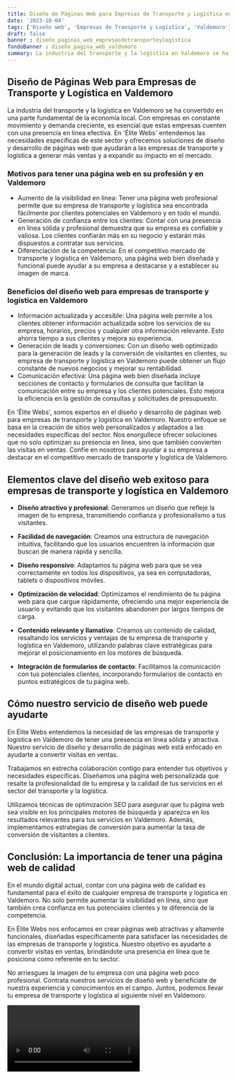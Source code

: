 ```yaml
---
title: Diseño de Páginas Web para Empresas de Transporte y Logística en Valdemoro
date: '2023-10-04'
tags: ['Diseño web', 'Empresas de Transporte y Logística', 'Valdemoro']
draft: false
banner : diseño_paginas_web_empresasdetransporteylogística
fondoBanner : diseño_pagina_web_valdemoro
summary: La industria del transporte y la logística en Valdemoro se ha convertido en una parte fundamental de la economía local. Con empresas en constante movimiento y demanda creciente, es esencial que estas empresas cuenten con una presencia en línea efectiva. En 'Élite Webs' entendemos las necesidades específicas de este sector y ofrecemos soluciones de diseño y desarrollo de páginas web que ayudarán a las empresas de transporte y logística a generar más ventas y a expandir su impacto en el mercado.
---
```


## **Diseño de Páginas Web para Empresas de Transporte y Logística en Valdemoro** 

La industria del transporte y la logística en Valdemoro se ha convertido en una parte fundamental de la economía local. Con empresas en constante movimiento y demanda creciente, es esencial que estas empresas cuenten con una presencia en línea efectiva. En 'Élite Webs' entendemos las necesidades específicas de este sector y ofrecemos soluciones de diseño y desarrollo de páginas web que ayudarán a las empresas de transporte y logística a generar más ventas y a expandir su impacto en el mercado.

### Motivos para tener una página web en su profesión y en Valdemoro
- Aumento de la visibilidad en línea: Tener una página web profesional permite que su empresa de transporte y logística sea encontrada fácilmente por clientes potenciales en Valdemoro y en todo el mundo.
- Generación de confianza entre los clientes: Contar con una presencia en línea sólida y profesional demuestra que su empresa es confiable y valiosa. Los clientes confiarán más en su negocio y estarán más dispuestos a contratar sus servicios.
- Diferenciación de la competencia: En el competitivo mercado de transporte y logística en Valdemoro, una página web bien diseñada y funcional puede ayudar a su empresa a destacarse y a establecer su imagen de marca.

### Beneficios del diseño web para empresas de transporte y logística en Valdemoro
- Información actualizada y accesible: Una página web permite a los clientes obtener información actualizada sobre los servicios de su empresa, horarios, precios y cualquier otra información relevante. Esto ahorra tiempo a sus clientes y mejora su experiencia.
- Generación de leads y conversiones: Con un diseño web optimizado para la generación de leads y la conversión de visitantes en clientes, su empresa de transporte y logística en Valdemoro puede obtener un flujo constante de nuevos negocios y mejorar su rentabilidad.
- Comunicación efectiva: Una página web bien diseñada incluye secciones de contacto y formularios de consulta que facilitan la comunicación entre su empresa y los clientes potenciales. Esto mejora la eficiencia en la gestión de consultas y solicitudes de presupuesto.

En 'Élite Webs', somos expertos en el diseño y desarrollo de páginas web para empresas de transporte y logística en Valdemoro. Nuestro enfoque se basa en la creación de sitios web personalizados y adaptados a las necesidades específicas del sector. Nos enorgullece ofrecer soluciones que no solo optimizan su presencia en línea, sino que también convierten las visitas en ventas. Confíe en nosotros para ayudar a su empresa a destacar en el competitivo mercado de transporte y logística de Valdemoro.

<GifSeo />

<Cta />

## Elementos clave del diseño web exitoso para empresas de transporte y logística en Valdemoro

- **Diseño atractivo y profesional**: Generamos un diseño que refleje la imagen de tu empresa, transmitiendo confianza y profesionalismo a tus visitantes.

- **Facilidad de navegación**: Creamos una estructura de navegación intuitiva, facilitando que los usuarios encuentren la información que buscan de manera rápida y sencilla.

- **Diseño responsivo**: Adaptamos tu página web para que se vea correctamente en todos los dispositivos, ya sea en computadoras, tablets o dispositivos móviles.

- **Optimización de velocidad**: Optimizamos el rendimiento de tu página web para que cargue rápidamente, ofreciendo una mejor experiencia de usuario y evitando que los visitantes abandonen por largos tiempos de carga.

- **Contenido relevante y llamativo**: Creamos un contenido de calidad, resaltando los servicios y ventajas de tu empresa de transporte y logística en Valdemoro, utilizando palabras clave estratégicas para mejorar el posicionamiento en los motores de búsqueda.

- **Integración de formularios de contacto**: Facilitamos la comunicación con tus potenciales clientes, incorporando formularios de contacto en puntos estratégicos de tu página web.

## Cómo nuestro servicio de diseño web puede ayudarte

En Élite Webs entendemos la necesidad de las empresas de transporte y logística en Valdemoro de tener una presencia en línea sólida y atractiva. Nuestro servicio de diseño y desarrollo de páginas web está enfocado en ayudarte a convertir visitas en ventas.

Trabajamos en estrecha colaboración contigo para entender tus objetivos y necesidades específicas. Diseñamos una página web personalizada que resalte la profesionalidad de tu empresa y la calidad de tus servicios en el sector del transporte y la logística.

Utilizamos técnicas de optimización SEO para asegurar que tu página web sea visible en los principales motores de búsqueda y aparezca en los resultados relevantes para tus servicios en Valdemoro. Además, implementamos estrategias de conversión para aumentar la tasa de conversión de visitantes a clientes.

## Conclusión: La importancia de tener una página web de calidad

En el mundo digital actual, contar con una página web de calidad es fundamental para el éxito de cualquier empresa de transporte y logística en Valdemoro. No solo permite aumentar la visibilidad en línea, sino que también crea confianza en tus potenciales clientes y te diferencia de la competencia.

En Élite Webs nos enfocamos en crear páginas web atractivas y altamente funcionales, diseñadas específicamente para satisfacer las necesidades de las empresas de transporte y logística. Nuestro objetivo es ayudarte a convertir visitas en ventas, brindándote una presencia en línea que te posiciona como referente en tu sector.

No arriesgues la imagen de tu empresa con una página web poco profesional. Contrata nuestros servicios de diseño web y benefíciate de nuestra experiencia y conocimientos en el campo. Juntos, podemos llevar tu empresa de transporte y logística al siguiente nivel en Valdemoro.

<Video />

<CtaBot job='Empresas de Transporte y Logística' city='Valdemoro'/>

<Gmaps query='Valdemoro+españa+maps' />